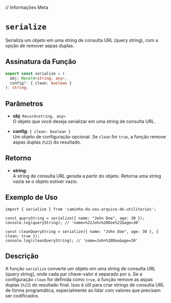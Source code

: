 
// Informações Meta
<Meta title="Functions/serialize" />

# `serialize`

Serializa um objeto em uma string de consulta URL (query string), com a opção de remover aspas duplas.

## Assinatura da Função

```typescript
export const serialize = (
  obj: Record<string, any>, 
  config?: { clean: boolean }
): string;
```

## Parâmetros

- **obj**: `Record<string, any>`  
  O objeto que você deseja serializar em uma string de consulta URL.

- **config**: `{ clean: boolean }`  
  Um objeto de configuração opcional. Se `clean` for `true`, a função remove aspas duplas (`%22`) do resultado.

## Retorno

- **string**:  
  A string de consulta URL gerada a partir do objeto. Retorna uma string vazia se o objeto estiver vazio.

## Exemplo de Uso

```tsx
import { serialize } from 'caminho-do-seu-arquivo-de-utilitarios';

const queryString = serialize({ name: "John Doe", age: 30 });
console.log(queryString); // 'name=%22John%20Doe%22&age=30'

const cleanQueryString = serialize({ name: "John Doe", age: 30 }, { clean: true });
console.log(cleanQueryString); // 'name=John%20Doe&age=30'
```

## Descrição

A função `serialize` converte um objeto em uma string de consulta URL (query string), onde cada par chave-valor é separado por `&`. Se a configuração `clean` for definida como `true`, a função remove as aspas duplas (`%22`) do resultado final. Isso é útil para criar strings de consulta URL de forma programática, especialmente ao lidar com valores que precisam ser codificados.
